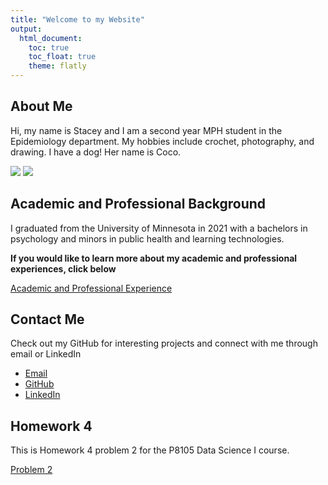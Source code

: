 ```yaml
---
title: "Welcome to my Website"
output: 
  html_document:
    toc: true
    toc_float: true
    theme: flatly
---
```


## About Me

Hi, my name is Stacey and I am a second year MPH student in the Epidemiology department. My hobbies include crochet, photography, and drawing. I have a dog! Her name is Coco.

![](images/aboutme.jpg)
![](images/mydog.jpg)


## Academic and Professional Background

I graduated from the University of Minnesota in 2021 with a bachelors in psychology and minors in public health and learning technologies.

**If you would like to learn more about my academic and professional experiences, click below**

[Academic and Professional Experience](resume.html)

## Contact Me

Check out my GitHub for interesting projects and connect with me through email or LinkedIn

* [Email](sd3730@cumc.columbia.edu)
* [GitHub](https://github.com/sd3730)
* [LinkedIn](https://www.linkedin.com/in/stacey-dai/)

## Homework 4

This is Homework 4 problem 2 for the P8105 Data Science I course.

[Problem 2](Problem2.html)

